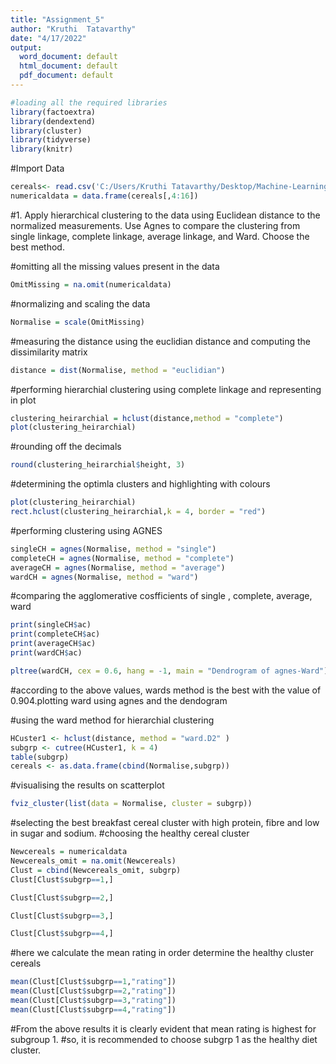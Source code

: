 ```yaml
---
title: "Assignment_5"
author: "Kruthi  Tatavarthy"
date: "4/17/2022"
output:
  word_document: default
  html_document: default
  pdf_document: default
---
```


```r
#loading all the required libraries
library(factoextra)
library(dendextend)
library(cluster)
library(tidyverse)
library(knitr)
```

#Import Data 
```r
cereals<- read.csv('C:/Users/Kruthi Tatavarthy/Desktop/Machine-Learning/Assignment 5/Cereals.csv')
numericaldata = data.frame(cereals[,4:16])
```
#1. Apply hierarchical clustering to the data using Euclidean distance to the normalized measurements. Use Agnes to compare the clustering from single linkage, complete linkage, average linkage, and Ward. Choose the best method.


#omitting all the missing values present in the data
```r
OmitMissing = na.omit(numericaldata)

```

#normalizing and scaling the data
```r
Normalise = scale(OmitMissing)
```

#measuring the distance using the euclidian distance and computing the dissimilarity matrix
```r
distance = dist(Normalise, method = "euclidian")
```

#performing hierarchial clustering using complete linkage and representing in plot
```r
clustering_heirarchial = hclust(distance,method = "complete")
plot(clustering_heirarchial)
```

#rounding off the decimals
```r
round(clustering_heirarchial$height, 3)
```

#determining the optimla clusters and highlighting with colours
```r
plot(clustering_heirarchial)
rect.hclust(clustering_heirarchial,k = 4, border = "red")
```

#performing clustering using AGNES
```r
singleCH = agnes(Normalise, method = "single")
completeCH = agnes(Normalise, method = "complete")
averageCH = agnes(Normalise, method = "average")
wardCH = agnes(Normalise, method = "ward")
```


#comparing the agglomerative cosfficients of single , complete, average, ward
```r
print(singleCH$ac)
print(completeCH$ac)
print(averageCH$ac)
print(wardCH$ac)

pltree(wardCH, cex = 0.6, hang = -1, main = "Dendrogram of agnes-Ward")
```
#according to the above values, wards method is the best with the value of 0.904.plotting ward using agnes and the dendogram



#using the ward method for hierarchial clustering
```r

HCuster1 <- hclust(distance, method = "ward.D2" )
subgrp <- cutree(HCuster1, k = 4)
table(subgrp)
cereals <- as.data.frame(cbind(Normalise,subgrp))
```



#visualising the results on scatterplot
```r
fviz_cluster(list(data = Normalise, cluster = subgrp))
```

#selecting the best breakfast cereal cluster with high protein, fibre and low in sugar and sodium.
#choosing the healthy cereal cluster
```r
Newcereals = numericaldata
Newcereals_omit = na.omit(Newcereals)
Clust = cbind(Newcereals_omit, subgrp)
Clust[Clust$subgrp==1,]
```

```r
Clust[Clust$subgrp==2,]
```


```r
Clust[Clust$subgrp==3,]
```


```r
Clust[Clust$subgrp==4,]
```

#here we calculate the mean rating in order determine the healthy cluster cereals
```r

mean(Clust[Clust$subgrp==1,"rating"])
mean(Clust[Clust$subgrp==2,"rating"])
mean(Clust[Clust$subgrp==3,"rating"])
mean(Clust[Clust$subgrp==4,"rating"])
```

#From the above results it is clearly evident that mean rating is highest for subgroup 1.
#so, it is recommended to choose subgrp 1 as the healthy diet cluster.
